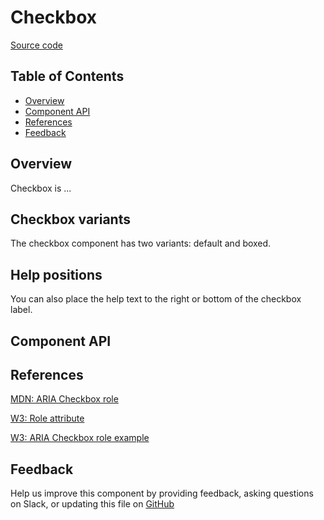 
# Checkbox

[Source code](https://github.com/leemonade/bubbles/tree/main/packages/components/form/Checkbox)

## Table of Contents

<!-- START doctoc generated TOC please keep comment here to allow auto update -->
<!-- DON'T EDIT THIS SECTION, INSTEAD RE-RUN doctoc TO UPDATE -->

- [Overview](#overview)
- [Component API](#component-api)
- [References](#references)
- [Feedback](#feedback)

## Overview

Checkbox is ...

<ThemeProvider>
  <Checkbox label="Checkbox"></Checkbox>
</ThemeProvider>

## Checkbox variants

The checkbox component has two variants: default and boxed.

<ThemeProvider>
  <Checkbox label="Checkbox 1"></Checkbox>
  <Space></Space>
  <Checkbox label="Checkbox 2" variant="boxed"></Checkbox>
</ThemeProvider>

## Help positions

You can also place the help text to the right or bottom of the checkbox label.

<ThemeProvider>
  <Checkbox label="Default checkbox 1" help="Right help"></Checkbox>
  <Space></Space>
  <Checkbox label="Default checkbox 2" help="Bottom help" helpPosition="bottom"></Checkbox>
  <Space></Space>
  <Checkbox variant="boxed" label="Boxed checkbox 1" help="Right help"></Checkbox>
  <Space></Space>
  <Checkbox
    variant="boxed"
    label="Boxed checkbox 2"
    help="Bottom help"
    helpPosition="bottom"
  ></Checkbox>
</ThemeProvider>

## Component API

<Preview>
  <Story id="atoms-form-checkbox--playground" />
</Preview>

<Props of={Checkbox} />

## References

[MDN: ARIA Checkbox role](https://developer.mozilla.org/en-US/docs/Web/Accessibility/ARIA/Roles/checkbox_role)

[W3: Role attribute](https://www.w3.org/WAI/PF/HTML/wiki/RoleAttribute)

[W3: ARIA Checkbox role example](https://www.w3.org/TR/2016/WD-wai-aria-practices-1.1-20160317/examples/checkbox/checkbox.html)

## Feedback

Help us improve this component by providing feedback, asking questions on Slack, or updating this file on
[GitHub](https://github.com/leemonade/bubbles/edit/main/packages/components/form/Checkbox.mdx)
